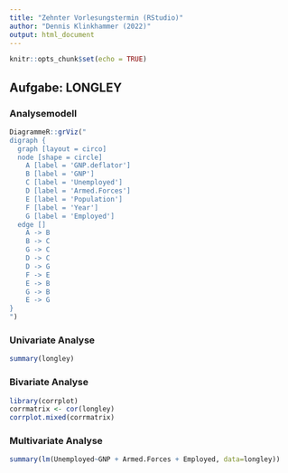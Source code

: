 ```yaml
---
title: "Zehnter Vorlesungstermin (RStudio)"
author: "Dennis Klinkhammer (2022)"
output: html_document
---
```


```r
knitr::opts_chunk$set(echo = TRUE)
```

## Aufgabe: LONGLEY

### Analysemodell

```r
DiagrammeR::grViz("
digraph {
  graph [layout = circo]
  node [shape = circle]
    A [label = 'GNP.deflator']
    B [label = 'GNP']
    C [label = 'Unemployed']
    D [label = 'Armed.Forces']
    E [label = 'Population']
    F [label = 'Year']
    G [label = 'Employed']
  edge []
    A -> B
    B -> C
    G -> C
    D -> C
    D -> G
    F -> E
    E -> B
    G -> B
    E -> G
}
")
```

### Univariate Analyse

````r
summary(longley)
````

### Bivariate Analyse

````r
library(corrplot)
corrmatrix <- cor(longley)
corrplot.mixed(corrmatrix)
````

### Multivariate Analyse

````r
summary(lm(Unemployed~GNP + Armed.Forces + Employed, data=longley))
````